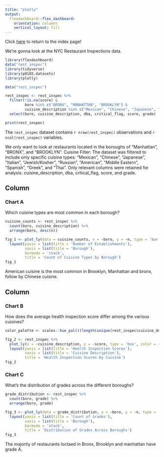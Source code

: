 ```yaml
---
title: "plotly"
output: 
  flexdashboard::flex_dashboard:
    orientation: columns
    vertical_layout: fill
---
```


Click [here](index.html) to return to the index page!

We're gonna look at the NYC Restaurant Inspections data.
```r
library(flexdashboard)
data("rest_inspec")
library(tidyverse)
library(p8105.datasets)
library(plotly)
```

```r
data("rest_inspec")

```


```r
rest_inspec <- rest_inspec %>%
  filter(!is.na(score) & 
         boro %in% c("BRONX", "MANHATTAN", "BROOKLYN") &
         cuisine_description %in% c("Mexican", "Chinese", "Japanese", "Italian", "Jewish/Kosher", "Russian", "American", "Middle Eastern", "Spanish", "Greek", "Thai")) %>%
  select(boro, cuisine_description, dba, critical_flag, score, grade)

```



```r
print(rest_inspec)
```

The `rest_inspec` dataset contains `r nrow(rest_inspec)` observations and ``r ncol(rest_inspec)`` variables.

We only want to look at restaurants located in the boroughs of "Manhattan", "BRONX", and "BROOKLYN".
Cuisine Filter: The dataset was filtered to include only specific cuisine types: "Mexican", "Chinese", "Japanese", "Italian", "Jewish/Kosher", "Russian", "American", "Middle Eastern", "Spanish", "Greek", and "Thai".
Only relevant columns were retained for analysis: cuisine_description, dba, critical_flag, score, and grade.

Column {data-width=650}
-----------------------------------------------------------------------
### Chart A
Which cuisine types are most common in each borough?
```r
cuisine_counts <- rest_inspec %>%
  count(boro, cuisine_description) %>%
  arrange(boro, desc(n))

fig_1 <- plot_ly(data = cuisine_counts, x = ~boro, y = ~n, type = 'bar', color = ~cuisine_description, colors = 'viridis') %>%
  layout(yaxis = list(title = 'Number of Establishments'),
         xaxis = list(title = 'Borough'),
         barmode = 'stack',
         title = 'Count of Cuisine Types by Borough')
fig_1 
```
American cuisine is the most common in Brooklyn, Manhattan and bronx, follow by Chinese cuisine. 



Column {data-width=350}
-----------------------------------------------------------------------

### Chart B
How does the average health inspection score differ among the various cuisines?
```r
color_palette <- scales::hue_pal()(length(unique(rest_inspec$cuisine_description)))

fig_2 <- rest_inspec %>%
  plot_ly(x = ~cuisine_description, y = ~score, type = 'box', color = ~cuisine_description, colors = color_palette) %>%
  layout(yaxis = list(title = 'Health Inspection Scores'),
         xaxis = list(title = 'Cuisine Description'),
         title = 'Health Inspection Scores by Cuisine')
fig_2
```



### Chart C
What's the distribution of grades across the different boroughs?
```r
grade_distribution <- rest_inspec %>%
  count(boro, grade) %>%
  arrange(boro, grade)

fig_3 <- plot_ly(data = grade_distribution, x = ~boro, y = ~n, type = 'bar', color = ~grade, colors = 'Paired') %>%
  layout(yaxis = list(title = 'Count of Grades'),
         xaxis = list(title = 'Borough'),
         barmode = 'stack',
         title = 'Distribution of Grades Across Boroughs')
fig_3
```
The majority of restaurants loctaed in Bronx, Brooklyn and manhattan have grade A.





